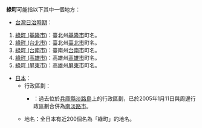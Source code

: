 '''綠町'''可能指以下其中一個地方：

* [[台灣日治時期|台灣日治時期]]：
# [[綠町_(基隆市)|綠町 (基隆市)]]：臺北州[[基隆市_(州轄市)|基隆市]]町名。
# [[綠町_(台北市)|綠町 (台北市)]]：臺北州[[臺北市_(州轄市)|臺北市]]町名。
# [[緑町_(台南市)|緑町 (台南市)]]：臺南州[[台南市_(州轄市)|台南市]]町名。
# [[綠町_(高雄市)|綠町 (高雄市)]]：高雄州[[高雄市_(州轄市)|高雄市]]町名。
# [[綠町_(屏東市)|綠町 (屏東市)]]：高雄州[[屏東市_(州轄市)|屏東市]]町名。

* [[日本|日本]]：
** 行政區劃：
*** {{tsl|ja|緑町|綠町 (日本)}}：過去位於[[兵庫縣|兵庫縣]][[淡路島|淡路島]]上的行政區劃，已於2005年1月11日與周邊行政區劃合併為[[南淡路市|南淡路市]]。
** 地名：全日本有近200個名為「綠町」的地名。

{{disambig|Cat=二字地名消歧義}}